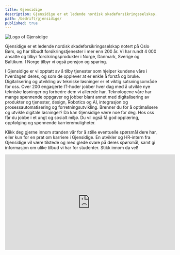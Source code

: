 ```yaml
---
title: Gjensidige
description: Gjensidige er et ledende nordisk skadeforsikringsselskap.
path: /bedrift/gjensidige/
published: true
---
```


![Logo of Gjensidige](../images/gjensidige.png)

Gjensidige er et ledende nordisk skadeforsikringsselskap notert på Oslo
Børs, og har tilbudt forsikringstjenester i mer enn 200 år. Vi har rundt
4 000 ansatte og tilbyr forsikringsprodukter i Norge, Danmark, Sverige
og Baltikum. I Norge tilbyr vi også pensjon og sparing.

I Gjensidige er vi opptatt av å tilby tjenester som hjelper kundene våre
i hverdagen deres, og som de opplever at er enkle å forstå og bruke.
Digitalisering og utvikling av tekniske løsninger er et viktig
satsningsområde for oss. Over 200 engasjerte IT-hoder jobber hver dag
med å utvikle nye tekniske løsninger og forbedre dem vi allerede har.
Teknologene våre har mange spennende oppgaver og jobber blant annet med
digitalisering av produkter og tjenester, design, Robotics og AI,
integrasjon og prosessautomatisering og forretningsutvikling. Brenner du
for å optimalisere og utvikle digitale løsninger? Da kan Gjensidige være
noe for deg. Hos oss får du jobbe i et ungt og sosialt miljø. Du vil
også få god opplæring, oppfølging og spennende karrieremuligheter.

Klikk deg gjerne innom standen vår for å stille eventuelle spørsmål dere
har, eller kun for en prat om karriere i Gjensidige. En utvikler og
HR-intern fra Gjensidige vil være tilstede og med glede svare på deres
spørsmål, samt gi informasjon om ulike tilbud vi har for studenter.
Stikk innom da vel!

<iframe
  width="560"
  height="315"
  src="https://www.youtube-nocookie.com/embed/o3_r7WkUlW8"
  frameborder="0"
  allow="accelerometer; autoplay; clipboard-write; encrypted-media; gyroscope; picture-in-picture"
  allowfullscreen
></iframe>
